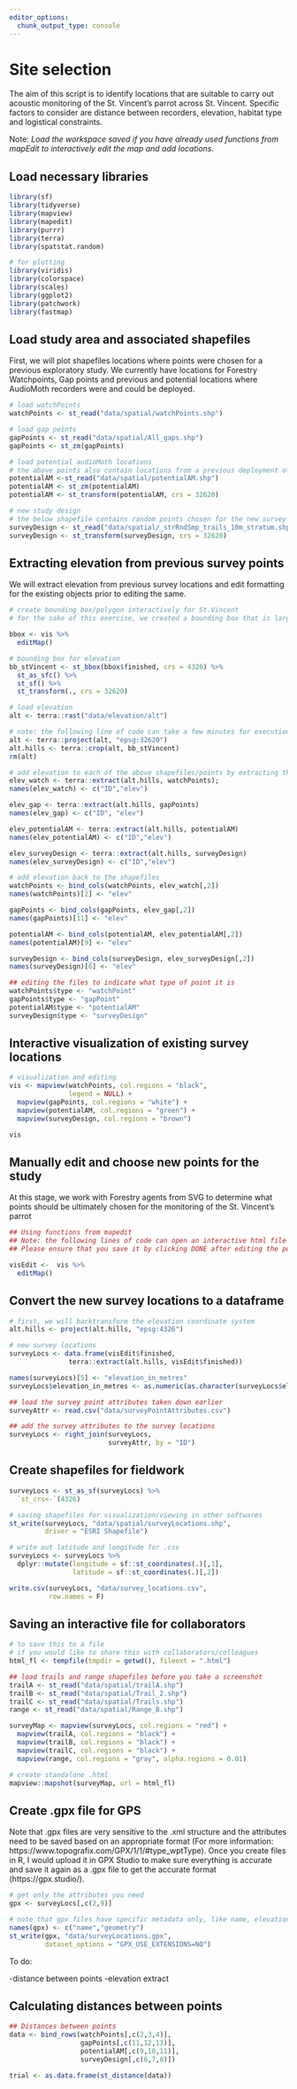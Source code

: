 ```yaml
---
editor_options: 
  chunk_output_type: console
---
```


# Site selection  

The aim of this script is to identify locations that are suitable to carry out acoustic monitoring of the St. Vincent's parrot across St. Vincent. Specific factors to consider are distance between recorders, elevation, habitat type and logistical constraints. 

Note: _Load the workspace saved if you have already used functions from mapEdit to interactively edit the map and add locations_.

## Load necessary libraries
```r
library(sf)
library(tidyverse)
library(mapview)
library(mapedit)
library(purrr)
library(terra)
library(spatstat.random)

# for plotting
library(viridis)
library(colorspace)
library(scales)
library(ggplot2)
library(patchwork)
library(fastmap)
```

## Load study area and associated shapefiles

First, we will plot shapefiles locations where points were chosen for a previous exploratory study. We currently have locations for Forestry Watchpoints, Gap points and previous and potential locations where AudioMoth recorders were and could be deployed.

```r
# load watchPoints
watchPoints <- st_read("data/spatial/watchPoints.shp")

# load gap points
gapPoints <- st_read("data/spatial/All_gaps.shp")
gapPoints <- st_zm(gapPoints)

# load potential audioMoth locations
# the above points also contain locations from a previous deployment of the AudioMoths
potentialAM <-st_read("data/spatial/potentialAM.shp")
potentialAM <- st_zm(potentialAM)
potentialAM <- st_transform(potentialAM, crs = 32620)

# new study design
# the below shapefile contains random points chosen for the new survey
surveyDesign <- st_read("data/spatial/_strRndSmp_trails_10m_stratum.shp")
surveyDesign <- st_transform(surveyDesign, crs = 32620)
```

## Extracting elevation from previous survey points

We will extract elevation from previous survey locations and edit formatting for the existing objects prior to editing the same. 

```r
# create bounding box/polygon interactively for St.Vincent
# for the sake of this exercise, we created a bounding box that is larger than the total area required for sampling

bbox <- vis %>%
  editMap()

# bounding box for elevation
bb_stVincent <- st_bbox(bbox$finished, crs = 4326) %>% 
  st_as_sfc() %>% 
  st_sf() %>%
  st_transform(., crs = 32620)

# load elevation
alt <- terra::rast("data/elevation/alt")

# note: the following line of code can take a few minutes for execution
alt <- terra::project(alt, "epsg:32620")
alt.hills <- terra::crop(alt, bb_stVincent)
rm(alt)

# add elevation to each of the above shapefiles/points by extracting them from the digital elevation model
elev_watch <- terra::extract(alt.hills, watchPoints);
names(elev_watch) <- c("ID","elev")

elev_gap <- terra::extract(alt.hills, gapPoints)
names(elev_gap) <- c("ID", "elev")

elev_potentialAM <- terra::extract(alt.hills, potentialAM)
names(elev_potentialAM) <- c("ID","elev")

elev_surveyDesign <- terra::extract(alt.hills, surveyDesign) 
names(elev_surveyDesign) <- c("ID","elev")

# add elevation back to the shapefiles
watchPoints <- bind_cols(watchPoints, elev_watch[,2])
names(watchPoints)[2] <- "elev"

gapPoints <- bind_cols(gapPoints, elev_gap[,2])
names(gapPoints)[11] <- "elev"

potentialAM <- bind_cols(potentialAM, elev_potentialAM[,2])
names(potentialAM)[9] <- "elev"

surveyDesign <- bind_cols(surveyDesign, elev_surveyDesign[,2])
names(surveyDesign)[6] <- "elev"

## editing the files to indicate what type of point it is
watchPoints$type <- "watchPoint"
gapPoints$type <- "gapPoint"
potentialAM$type <- "potentialAM"
surveyDesign$type <- "surveyDesign"
```

## Interactive visualization of existing survey locations
```r
# visualization and editing
vis <- mapview(watchPoints, col.regions = "black",
               legend = NULL) +
  mapview(gapPoints, col.regions = "white") +
  mapview(potentialAM, col.regions = "green") +
  mapview(surveyDesign, col.regions = "brown")

vis
```

## Manually edit and choose new points for the study

At this stage, we work with Forestry agents from SVG to determine what points should be ultimately chosen for the monitoring of the St. Vincent's parrot
```r
## Using functions from mapedit
## Note: the following lines of code can open an interactive html file that can be edited
## Please ensure that you save it by clicking DONE after editing the points

visEdit <-  vis %>%
  editMap()
```

## Convert the new survey locations to a dataframe
```r
# first, we will backtransform the elevation coordinate system
alt.hills <- project(alt.hills, "epsg:4326")

# new survey locations
surveyLocs <- data.frame(visEdit$finished,
               terra::extract(alt.hills, visEdit$finished))

names(surveyLocs)[5] <- "elevation_in_metres"
surveyLocs$elevation_in_metres <- as.numeric(as.character(surveyLocs$elevation_in_metres))

## load the survey point attributes taken down earlier
surveyAttr <- read.csv("data/surveyPointAttributes.csv")

## add the survey attributes to the survey locations
surveyLocs <- right_join(surveyLocs,
                         surveyAttr, by = "ID")
```

## Create shapefiles for fieldwork
```r
surveyLocs <- st_as_sf(surveyLocs) %>%
  `st_crs<-`(4326)

# saving shapefiles for visualization/viewing in other softwares
st_write(surveyLocs, "data/spatial/surveyLocations.shp",
         driver = "ESRI Shapefile")

# write out latitude and longitude for .csv
surveyLocs <- surveyLocs %>%
  dplyr::mutate(longitude = sf::st_coordinates(.)[,1],
                latitude = sf::st_coordinates(.)[,2])

write.csv(surveyLocs, "data/survey_locations.csv",
          row.names = F)
```

## Saving an interactive file for collaborators 
```r
# to save this to a file 
# if you would like to share this with collaborators/colleagues
html_fl <- tempfile(tmpdir = getwd(), fileext = ".html")

## load trails and range shapefiles before you take a screenshot
trailA <- st_read("data/spatial/trailA.shp")
trailB <- st_read("data/spatial/Trail_2.shp")
trailC <- st_read("data/spatial/Trails.shp")
range <- st_read("data/spatial/Range_B.shp")

surveyMap <- mapview(surveyLocs, col.regions = "red") +
  mapview(trailA, col.regions = "black") +
  mapview(trailB, col.regions = "black") +
  mapview(trailC, col.regions = "black") +
  mapview(range, col.regions = "gray", alpha.regions = 0.01)

# create standalone .html
mapview::mapshot(surveyMap, url = html_fl)
```


## Create .gpx file for GPS

Note that .gpx files are very sensitive to the .xml structure and the attributes need to be saved based on an appropriate format (For more information: https://www.topografix.com/GPX/1/1/#type_wptType). Once you create files in R, I would upload it in GPX Studio to make sure everything is accurate and save it again as a .gpx file to get the accurate format (https://gpx.studio/). 
```r
# get only the attributes you need
gpx <- surveyLocs[,c(2,9)]

# note that gpx files have specific metadata only, like name, elevation etc.
names(gpx) <- c("name","geometry")
st_write(gpx, "data/surveyLocations.gpx",
         dataset_options = "GPX_USE_EXTENSIONS=NO")
```



To do:

-distance between points
-elevation extract

## Calculating distances between points
```r
## Distances between points
data <- bind_rows(watchPoints[,c(2,3,4)],
                  gapPoints[,c(11,12,13)],
                  potentialAM[,c(9,10,11)],
                  surveyDesign[,c(6,7,8)])

trial <- as.data.frame(st_distance(data))
```











